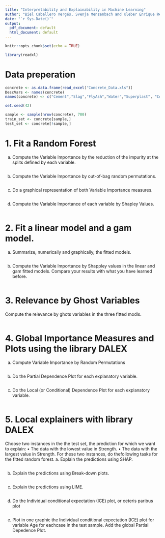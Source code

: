 ```yaml
---
title: "Interpretability and Explainability in Machine Learning"
author: "Biel Caballero Vergés, Svenja Menzenbach and Kleber Enrique Reyes Illescas"
date: "`r Sys.Date()`"
output:
  pdf_document: default
  html_document: default
---
```


```r
knitr::opts_chunk$set(echo = TRUE)
```

```r
library(readxl)

```

# Data preperation
```r
concrete <- as.data.frame(read_excel("Concrete_Data.xls"))
DescVars <- names(concrete)
names(concrete) <- c("Cement","Slag","FlyAsh","Water","Superplast", "CoarseAggr","FineAggr","Age","Strength")
```

```r
set.seed(42)

sample <- sample(nrow(concrete), 700)
train_set <- concrete[sample,]
test_set <- concrete[!sample,]
```

# 1. Fit a Random Forest
a. Compute the Variable Importance by the reduction of the impurity at the splits defined by each variable.
```r

```

b. Compute the Variable Importance by out-of-bag random permutations.
```r

```

c. Do a graphical representation of both Variable Importance measures.
```r

```

d. Compute the Variable Importance of each variable by Shapley Values.
```r

```

# 2. Fit a linear model and a gam model.
a. Summarize, numerically and graphically, the fitted models.
```r

```

b. Compute the Variable Importance by Shappley values in the linear and gam fitted models. Compare your results with what you have learned before.
```r

```

# 3. Relevance by Ghost Variables
Compute the relevance by ghots variables in the three fitted modls.
```r

```

# 4. Global Importance Measures and Plots using the library DALEX
a. Compute Variable Importance by Random Permutations
```r

```

b. Do the Partial Dependence Plot for each explanatory variable.
```r

```

c. Do the Local (or Conditional) Dependence Plot for each explanatory variable.
```r

```

# 5. Local explainers with library DALEX
Choose two instances in the the test set, the prediction for which we want to explain:
• The data with the lowest value in Strength. • The data with the largest value in Strength.
For these two instances, do thefollowing tasks for the fitted random forest.
a. Explain the predictions using SHAP.
```r

```

b. Explain the predictions using Break-down plots.
```r

```

c. Explain the predictions using LIME.
```r

```

d. Do the Individual conditional expectation (ICE) plot, or ceteris paribus plot
```r

```

e. Plot in one graphic the Individual conditional expectation (ICE) plot for variable Age for eachcase in the test sample. Add the global Partial Depedence Plot.
```r

```

